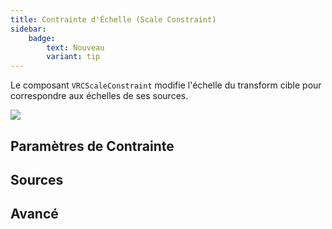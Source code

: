 ```yaml
---
title: Contrainte d'Échelle (Scale Constraint)
sidebar:
    badge: 
        text: Nouveau
        variant: tip
---
```


Le composant `VRCScaleConstraint` modifie l'échelle du transform cible pour correspondre aux échelles de ses sources.

![](/img/avatars/constraints/scale.png)

<ConstraintMainSettings />

<ConstraintActivation />

## Paramètres de Contrainte

<ConstraintSubSettings affectedTrs="Scale" />

## Sources

<ConstraintSources />

## Avancé

<ConstraintAdvanced affectedTrs="Scale" />
